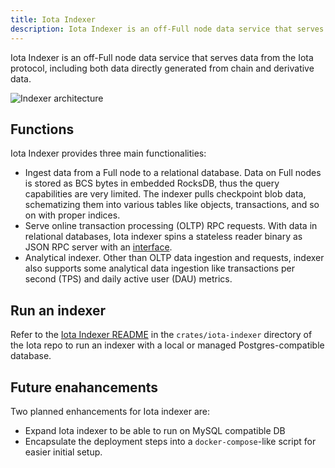```yaml
---
title: Iota Indexer
description: Iota Indexer is an off-Full node data service that serves data from the Iota protocol, including both data directly generated from chain and derivative data.
---
```


Iota Indexer is an off-Full node data service that serves data from the Iota protocol, including both data directly generated from chain and derivative data.

![Indexer architecture](./images/indexer-arch.png)

## Functions 

Iota Indexer provides three main functionalities:
- Ingest data from a Full node to a relational database. Data on Full nodes is stored as BCS bytes in embedded RocksDB, thus the query capabilities are very limited. The indexer pulls checkpoint blob data, schematizing them into various tables like objects, transactions, and so on with proper indices.
- Serve online transaction processing (OLTP) RPC requests. With data in relational databases, Iota indexer spins a stateless reader binary as JSON RPC server with an [interface](/references/iota-api).
- Analytical indexer. Other than OLTP data ingestion and requests, indexer also supports some analytical data ingestion like transactions per second (TPS) and daily active user (DAU) metrics.

## Run an indexer

Refer to the [Iota Indexer README](https://github.com/iotaledger/kinesis/tree/main/crates/iota-indexer) in the `crates/iota-indexer` directory of the Iota repo to run an indexer with a local or managed Postgres-compatible database. 

## Future enahancements

Two planned enhancements for Iota indexer are:
- Expand Iota indexer to be able to run on MySQL compatible DB
- Encapsulate the deployment steps into a `docker-compose`-like script for easier initial setup.
